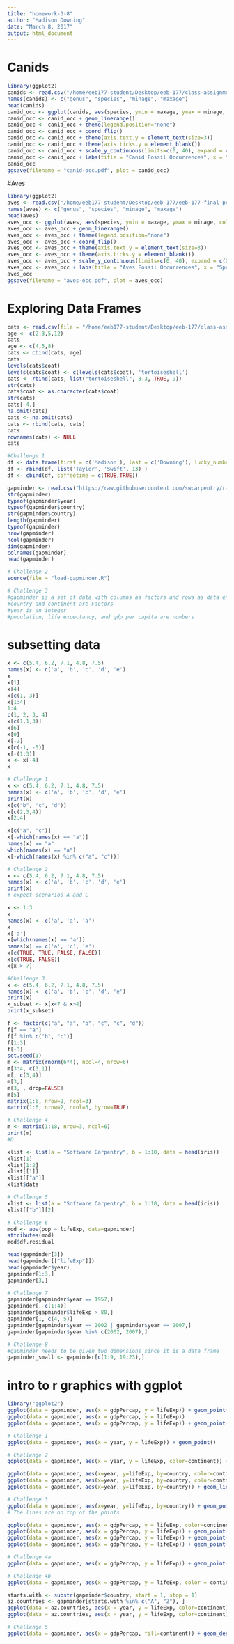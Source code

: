 ```yaml
---
title: "homework-3-8"
author: "Madison Downing"
date: "March 8, 2017"
output: html_document
---
```

# Canids
```r
library(ggplot2)
canids <- read.csv("/home/eeb177-student/Desktop/eeb-177/class-assignments/canids/canid-ranges.csv", header = F, as.is = T)
names(canids) <- c("genus", "species", "minage", "maxage")
head(canids)
canid_occ <- ggplot(canids, aes(species, ymin = maxage, ymax = minage, colour = genus))
canid_occ <- canid_occ + geom_linerange()
canid_occ <- canid_occ + theme(legend.position="none")
canid_occ <- canid_occ + coord_flip()
canid_occ <- canid_occ + theme(axis.text.y = element_text(size=3))
canid_occ <- canid_occ + theme(axis.ticks.y = element_blank())
canid_occ <- canid_occ + scale_y_continuous(limits=c(0, 40), expand = c(0, 0), breaks=c(0, 10, 20, 30, 40))
canid_occ <- canid_occ + labs(title = "Canid Fossil Occurrences", x = "Species", y = "Ma ago") + theme(plot.title = element_text(hjust = 0.5, size=22, face = "bold"), axis.title =element_text(size=20))
canid_occ
ggsave(filename = "canid-occ.pdf", plot = canid_occ)
```
#Aves
```r
library(ggplot2)
aves <- read.csv("/home/eeb177-student/Desktop/eeb-177/eeb-177-final-project/aves_ranges.csv", header = F, as.is = T)
names(aves) <- c("genus", "species", "minage", "maxage")
head(aves)
aves_occ <- ggplot(aves, aes(species, ymin = maxage, ymax = minage, colour = genus))
aves_occ <- aves_occ + geom_linerange()
aves_occ <- aves_occ + theme(legend.position="none")
aves_occ <- aves_occ + coord_flip()
aves_occ <- aves_occ + theme(axis.text.y = element_text(size=3))
aves_occ <- aves_occ + theme(axis.ticks.y = element_blank())
aves_occ <- aves_occ + scale_y_continuous(limits=c(0, 40), expand = c(0, 0), breaks=c(0, 10, 20, 30, 40))
aves_occ <- aves_occ + labs(title = "Aves Fossil Occurrences", x = "Species", y = "Ma ago") + theme(plot.title = element_text(hjust = 0.5, size=22, face = "bold"), axis.title =element_text(size=20))
aves_occ
ggsave(filename = "aves-occ.pdf", plot = aves_occ)
```
# Exploring Data Frames
```r
cats <- read.csv(file = "/home/eeb177-student/Desktop/eeb-177/class-assignments/feline-data.csv")
age <- c(2,3,5,12)
cats
age <- c(4,5,8)
cats <- cbind(cats, age)
cats
levels(cats$coat)
levels(cats$coat) <- c(levels(cats$coat), 'tortoiseshell')
cats <- rbind(cats, list("tortoiseshell", 3.3, TRUE, 9))
str(cats)
cats$coat <- as.character(cats$coat)
str(cats)
cats[-4,]
na.omit(cats)
cats <- na.omit(cats)
cats <- rbind(cats, cats)
cats
rownames(cats) <- NULL
cats

#Challenge 1
df <- data.frame(first = c('Madison'), last = c('Downing'), lucky_number = c(22),stringsAsFactors = FALSE)
df <- rbind(df, list('Taylor', 'Swift', 13) )
df <- cbind(df, coffeetime = c(TRUE,TRUE))

gapminder <- read.csv("https://raw.githubusercontent.com/swcarpentry/r-novice-gapminder/gh-pages/_episodes_rmd/data/gapminder-FiveYearData.csv")
str(gapminder)
typeof(gapminder$year)
typeof(gapminder$country)
str(gapminder$country)
length(gapminder)
typeof(gapminder)
nrow(gapminder)
ncol(gapminder)
dim(gapminder)
colnames(gapminder)
head(gapminder)

# Challenge 2
source(file = "load-gapminder.R")

# Challenge 3
#gapminder is a set of data with columns as factors and rows as data entries
#country and continent are Factors
#year is an integer
#population, life expectancy, and gdp per capita are numbers
```
# subsetting data
```r
x <- c(5.4, 6.2, 7.1, 4.8, 7.5)
names(x) <- c('a', 'b', 'c', 'd', 'e')
x
x[1]
x[4]
x[c(1, 3)]
x[1:4]
1:4
c(1, 2, 3, 4)
x[c(1,1,3)]
x[6]
x[0]
x[-2]
x[c(-1, -5)]
x[-(1:3)]
x <- x[-4]
x

# Challenge 1
x <- c(5.4, 6.2, 7.1, 4.8, 7.5)
names(x) <- c('a', 'b', 'c', 'd', 'e')
print(x)
x[c("b", "c", "d")]
x[c(2,3,4)]
x[2:4]

x[c("a", "c")]
x[-which(names(x) == "a")]
names(x) == "a"
which(names(x) == "a")
x[-which(names(x) %in% c("a", "c"))]

# Challenge 2 
x <- c(5.4, 6.2, 7.1, 4.8, 7.5)
names(x) <- c('a', 'b', 'c', 'd', 'e')
print(x)
# expect scenarios A and C

x <- 1:3
x
names(x) <- c('a', 'a', 'a')
x
x['a']
x[which(names(x) == 'a')]
names(x) == c('a', 'c', 'e')
x[c(TRUE, TRUE, FALSE, FALSE)]
x[c(TRUE, FALSE)]
x[x > 7]

#Challenge 3
x <- c(5.4, 6.2, 7.1, 4.8, 7.5)
names(x) <- c('a', 'b', 'c', 'd', 'e')
print(x)
x_subset <- x[x<7 & x>4]
print(x_subset)

f <- factor(c("a", "a", "b", "c", "c", "d"))
f[f == "a"]
f[f %in% c("b", "c")]
f[1:3]
f[-3]
set.seed(1)
m <- matrix(rnorm(6*4), ncol=4, nrow=6)
m[3:4, c(3,1)]
m[, c(3,4)]
m[3,]
m[3, , drop=FALSE]
m[5]
matrix(1:6, nrow=2, ncol=3)
matrix(1:6, nrow=2, ncol=3, byrow=TRUE)

# Challenge 4 
m <- matrix(1:18, nrow=3, ncol=6)
print(m)
#D

xlist <- list(a = "Software Carpentry", b = 1:10, data = head(iris))
xlist[1]
xlist[1:2]
xlist[[1]]
xlist[["a"]]
xlist$data

# Challenge 5
xlist <- list(a = "Software Carpentry", b = 1:10, data = head(iris))
xlist[["b"]][2]

# Challenge 6
mod <- aov(pop ~ lifeExp, data=gapminder)
attributes(mod)
mod$df.residual

head(gapminder[3])
head(gapminder[["lifeExp"]])
head(gapminder$year)
gapminder[1:3,]
gapminder[3,]

# Challenge 7
gapminder[gapminder$year == 1957,]
gapminder[,-c(1:4)]
gapminder[gapminder$lifeExp > 80,]
gapminder[1, c(4, 5)]
gapminder[gapminder$year == 2002 | gapminder$year == 2007,]
gapminder[gapminder$year %in% c(2002, 2007),]

# Challenge 8
#gapminder needs to be given two dimensions since it is a data frame
gapminder_small <- gapminder[c(1:9, 19:23),]
```
# intro to r graphics with ggplot
```r
library("ggplot2")
ggplot(data = gapminder, aes(x = gdpPercap, y = lifeExp)) + geom_point()
ggplot(data = gapminder, aes(x = gdpPercap, y = lifeExp))
ggplot(data = gapminder, aes(x = gdpPercap, y = lifeExp)) + geom_point()

# Challenge 1
ggplot(data = gapminder, aes(x = year, y = lifeExp)) + geom_point()

# Challenge 2 
ggplot(data = gapminder, aes(x = year, y = lifeExp, color=continent)) + geom_point()

ggplot(data = gapminder, aes(x=year, y=lifeExp, by=country, color=continent)) + geom_line()
ggplot(data = gapminder, aes(x=year, y=lifeExp, by=country, color=continent)) + geom_line() + geom_point()
ggplot(data = gapminder, aes(x=year, y=lifeExp, by=country)) + geom_line(aes(color=continent)) + geom_point()

# Challenge 3
ggplot(data = gapminder, aes(x=year, y=lifeExp, by=country)) + geom_point() + geom_line(aes(color=continent))
# The lines are on top of the points

ggplot(data = gapminder, aes(x = gdpPercap, y = lifeExp, color=continent)) + geom_point()
ggplot(data = gapminder, aes(x = gdpPercap, y = lifeExp)) + geom_point(alpha = 0.5) + scale_x_log10()
ggplot(data = gapminder, aes(x = gdpPercap, y = lifeExp)) + geom_point() + scale_x_log10() + geom_smooth(method="lm")
ggplot(data = gapminder, aes(x = gdpPercap, y = lifeExp)) + geom_point() + scale_x_log10() + geom_smooth(method="lm", size=1.5)

# Challenge 4a
ggplot(data = gapminder, aes(x = gdpPercap, y = lifeExp)) + geom_point(size=3, color="orange") + scale_x_log10() + geom_smooth(method="lm", size=1.5)

# Challenge 4b
ggplot(data = gapminder, aes(x = gdpPercap, y = lifeExp, color = continent)) + geom_point(size=3, pch=17) + scale_x_log10() + geom_smooth(method="lm", size=1.5)

starts.with <- substr(gapminder$country, start = 1, stop = 1)
az.countries <- gapminder[starts.with %in% c("A", "Z"), ]
ggplot(data = az.countries, aes(x = year, y = lifeExp, color=continent)) + geom_line() + facet_wrap( ~ country)
ggplot(data = az.countries, aes(x = year, y = lifeExp, color=continent)) + geom_line() + facet_wrap( ~ country) + xlab("Year") + ylab("Life expectancy") + ggtitle("Figure 1") + scale_colour_discrete(name="Continent") + theme(axis.text.x=element_blank(), axis.ticks.x=element_blank())

# Challenge 5
ggplot(data = gapminder, aes(x = gdpPercap, fill=continent)) + geom_density(alpha=0.6) + facet_wrap( ~ year) + scale_x_log10()
```